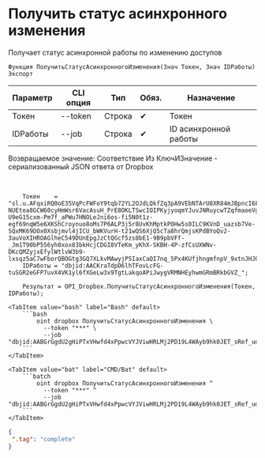 ﻿---
sidebar_position: 5
---


# Получить статус асинхронного изменения
 Получает статус асинхронной работы по изменению доступов



`Функция ПолучитьСтатусАсинхронногоИзменения(Знач Токен, Знач IDРаботы) Экспорт`

  | Параметр | CLI опция | Тип | Обяз. | Назначение |
  |-|-|-|-|-|
  | Токен | --token | Строка | &#x2714; | Токен |
  | IDРаботы | --job | Строка | &#x2714; | ID асинхронной работы |

  
  Возвращаемое значение:   Соответствие Из КлючИЗначение - сериализованный JSON ответа от Dropbox

<br/>




```bsl title="Пример использования для 1С:Предприятие/OneScript"
    Токен    = "sl.u.AFqxiRQ0oE35VqPcFWFoY9tqb72YL2OJdLQkfZq3pA9VEbNTArU8XR84mJBpncI6FB8-NUEtea8GCW60cyHmWsr6VacAsuH_PrE8OKLTSwcIOIPKyjyoqmYJuvJNRuycwTZqfmaoeVgoJTXDSYWXGjnMjjt_1iONE_HzBRb1fR2mwnaKsn836EKte1xf9SgyLdzIpZADlgyTlWyVohORC_awdb7wMu0Yt6qifW3R0waIHLMDBzNkC2frUhAvtpWKAMPmYDQfG6ztL4zM76ywvlLM5ecYCTaa9rkBcnQxNgc0f18j-U9eG15cxm-Pm7f_aPWu7HNOLeJni6os-fi5N0t1z-egf69nqW5e6XKShCroynuo8oMs7P6ALP3j5r8UvKhMptkPOHw5s0ILC9KVnD_uazsb7Ve-SQxMK69DOx0Xsbjmvl4jICU_bWKVurH-t21wQS6XjQ5cTa8hrQmjsKPdBYoQv2-3auVoXIHROAGlheC549DUnEpgJzCtQGcf5zs8bE1-9B9pbVFf-_Jm1T90bP556yh0xox83bkHcjCDGI8VTeKm_yKhX-SKBH-4P-zfCsUXWNv-DKcQMZyjxEfylWtlvW3b9-lxsqz5aC7wFborQBOGtg3GQ7XLkvMAwyjP5IaxCaQI7nq_5Px4KUfjhngmfnpV_9xtnJHJG_s6iqKvul6MAKg0PXDI8cbLbkTCLo2aAZ7TGDO8ms8mqIkMJRrI01I...";
    IDРаботы = "dbjid:AACKraTdpD6lhTFovLcFG-tuSGR2eGFP7uvX4VK1yl6fXGeLw3x9TgtLakqoAPiJwygVRMNHEyhwmGRmBRkbGVZ_";

    Результат = OPI_Dropbox.ПолучитьСтатусАсинхронногоИзменения(Токен, IDРаботы);
```
    

 <Tabs>
  
    <TabItem value="bash" label="Bash" default>
        ```bash
            oint dropbox ПолучитьСтатусАсинхронногоИзменения \
              --token "***" \
              --job "dbjid:AABGrGgdU2gHiPTxVHwfd4xPpwcVYJViwHRLMj2PD19L4WAyb9hk0JET_sRef_udf9LZzwxIhALFVjSDkUAL71ht"
        ```
    </TabItem>
  
    <TabItem value="bat" label="CMD/Bat" default>
        ```batch
            oint dropbox ПолучитьСтатусАсинхронногоИзменения ^
              --token "***" ^
              --job "dbjid:AABGrGgdU2gHiPTxVHwfd4xPpwcVYJViwHRLMj2PD19L4WAyb9hk0JET_sRef_udf9LZzwxIhALFVjSDkUAL71ht"
        ```
    </TabItem>
</Tabs>


```json title="Результат"
{
 ".tag": "complete"
}
```
